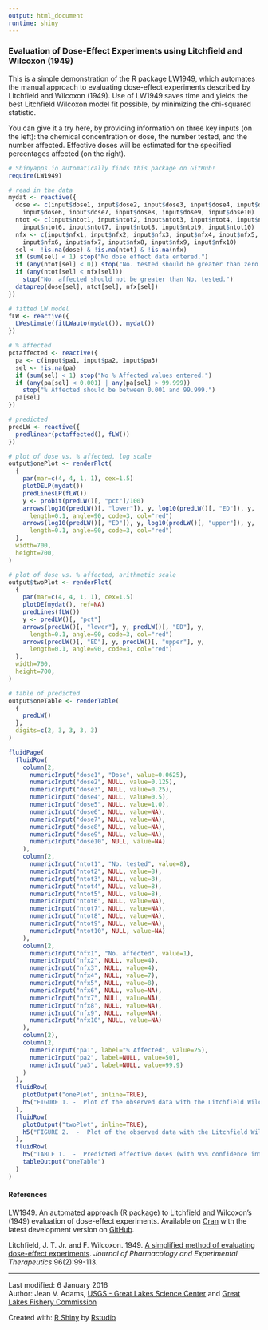 ```yaml
---
output: html_document
runtime: shiny
---
```

### Evaluation of Dose-Effect Experiments using Litchfield and Wilcoxon (1949)

This is a simple demonstration of the R package [LW1949](https://github.com/JVAdams/LW1949), which automates the manual approach to evaluating dose-effect experiments described by Litchfield and Wilcoxon (1949).  Use of LW1949 saves time and yields the best Litchfield Wilcoxon model fit possible, by minimizing the chi-squared statistic.

You can give it a try here, by providing information on three key inputs (on the left): the chemical concentration or dose, the number tested, and the number affected. Effective doses will be estimated for the specified percentages affected (on the right).

```r
# Shinyapps.io automatically finds this package on GitHub!
require(LW1949)
```

```r
# read in the data
mydat <- reactive({
  dose <- c(input$dose1, input$dose2, input$dose3, input$dose4, input$dose5, 
    input$dose6, input$dose7, input$dose8, input$dose9, input$dose10)
  ntot <- c(input$ntot1, input$ntot2, input$ntot3, input$ntot4, input$ntot5, 
    input$ntot6, input$ntot7, input$ntot8, input$ntot9, input$ntot10)
  nfx <- c(input$nfx1, input$nfx2, input$nfx3, input$nfx4, input$nfx5, 
    input$nfx6, input$nfx7, input$nfx8, input$nfx9, input$nfx10)
  sel <- !is.na(dose) & !is.na(ntot) & !is.na(nfx)
  if (sum(sel) < 1) stop("No dose effect data entered.")
  if (any(ntot[sel] < 0)) stop("No. tested should be greater than zero.")
  if (any(ntot[sel] < nfx[sel])) 
    stop("No. affected should not be greater than No. tested.")
  dataprep(dose[sel], ntot[sel], nfx[sel])
})

# fitted LW model
fLW <- reactive({
  LWestimate(fitLWauto(mydat()), mydat())
})

# % affected
pctaffected <- reactive({
  pa <- c(input$pa1, input$pa2, input$pa3)
  sel <- !is.na(pa)
  if (sum(sel) < 1) stop("No % Affected values entered.")
  if (any(pa[sel] < 0.001) | any(pa[sel] > 99.999))
    stop("% Affected should be between 0.001 and 99.999.")
  pa[sel]
})

# predicted
predLW <- reactive({
  predlinear(pctaffected(), fLW())
})
```

```r
# plot of dose vs. % affected, log scale
output$onePlot <- renderPlot(
  {
    par(mar=c(4, 4, 1, 1), cex=1.5)
    plotDELP(mydat())
    predLinesLP(fLW())
    y <- probit(predLW()[, "pct"]/100)
    arrows(log10(predLW()[, "lower"]), y, log10(predLW()[, "ED"]), y, 
      length=0.1, angle=90, code=3, col="red")
    arrows(log10(predLW()[, "ED"]), y, log10(predLW()[, "upper"]), y, 
      length=0.1, angle=90, code=3, col="red")
  }, 
  width=700, 
  height=700,
)
```

```r
# plot of dose vs. % affected, arithmetic scale
output$twoPlot <- renderPlot(
  {
    par(mar=c(4, 4, 1, 1), cex=1.5)
    plotDE(mydat(), ref=NA)
    predLines(fLW())
    y <- predLW()[, "pct"]
    arrows(predLW()[, "lower"], y, predLW()[, "ED"], y, 
      length=0.1, angle=90, code=3, col="red")
    arrows(predLW()[, "ED"], y, predLW()[, "upper"], y, 
      length=0.1, angle=90, code=3, col="red")
  }, 
  width=700, 
  height=700,
)
```

```r
# table of predicted 
output$oneTable <- renderTable(
  {
    predLW()
  },
  digits=c(2, 3, 3, 3, 3)
)
```

```r
fluidPage(
  fluidRow(
    column(2, 
      numericInput("dose1", "Dose", value=0.0625),
      numericInput("dose2", NULL, value=0.125),
      numericInput("dose3", NULL, value=0.25),
      numericInput("dose4", NULL, value=0.5),
      numericInput("dose5", NULL, value=1.0),
      numericInput("dose6", NULL, value=NA),
      numericInput("dose7", NULL, value=NA),
      numericInput("dose8", NULL, value=NA),
      numericInput("dose9", NULL, value=NA),
      numericInput("dose10", NULL, value=NA)
    ),
    column(2, 
      numericInput("ntot1", "No. tested", value=8),
      numericInput("ntot2", NULL, value=8),
      numericInput("ntot3", NULL, value=8),
      numericInput("ntot4", NULL, value=8),
      numericInput("ntot5", NULL, value=8),
      numericInput("ntot6", NULL, value=NA),
      numericInput("ntot7", NULL, value=NA),
      numericInput("ntot8", NULL, value=NA),
      numericInput("ntot9", NULL, value=NA),
      numericInput("ntot10", NULL, value=NA)
    ),
    column(2,
      numericInput("nfx1", "No. affected", value=1),
      numericInput("nfx2", NULL, value=4),
      numericInput("nfx3", NULL, value=4),
      numericInput("nfx4", NULL, value=7),
      numericInput("nfx5", NULL, value=8),
      numericInput("nfx6", NULL, value=NA),
      numericInput("nfx7", NULL, value=NA),
      numericInput("nfx8", NULL, value=NA),
      numericInput("nfx9", NULL, value=NA),
      numericInput("nfx10", NULL, value=NA)
    ),
    column(2),
    column(2,
      numericInput("pa1", label="% Affected", value=25),
      numericInput("pa2", label=NULL, value=50),
      numericInput("pa3", label=NULL, value=99.9)
    )
  ),
  fluidRow(
    plotOutput("onePlot", inline=TRUE),
    h5("FIGURE 1. -  Plot of the observed data with the Litchfield Wilcoxon fitted model on the log10-probit scale. Predicted effective doses with 95% confidence intervals for the specified percentages affected are in red.  Observations with 0% or 100% affected are plotted at 0.1 and 99.9% respectively using white filled circles.")
  ),
  fluidRow(
    plotOutput("twoPlot", inline=TRUE),
    h5("FIGURE 2.  -  Plot of the observed data with the Litchfield Wilcoxon fitted model on the arithmetic scale. Predicted effective doses with 95% confidence intervals for the specified percentages affected are in red.  Observations with 0% or 100% affected are shown as white filled circles.")
  ),
  fluidRow(
    h5("TABLE 1.  -  Predicted effective doses (with 95% confidence intervals) for the specified percentages affected using the Litchfield Wilcoxon approach."),
    tableOutput("oneTable")
  )
)
```

#### References
LW1949. An automated approach (R package) to Litchfield and Wilcoxon's (1949) evaluation of dose-effect experiments.  Available on [Cran](https://cran.r-project.org/web/packages/LW1949/index.html) with the latest development version on [GitHub](https://github.com/JVAdams/LW1949).

Litchfield, J. T. Jr. and F. Wilcoxon. 1949. [A simplified method of evaluating dose-effect experiments](http://jpet.aspetjournals.org/content/96/2/99.abstract). *Journal of Pharmacology and Experimental Therapeutics* 96(2):99-113.

---

Last modified: 6 January 2016  
Author: Jean V. Adams, [USGS - Great Lakes Science Center](http://www.glsc.usgs.gov/) and [Great Lakes Fishery Commission](http://www.GLFC.org/)

Created with: [R Shiny](http://shiny.rstudio.com/) by [Rstudio](http://www.rstudio.com/)  
